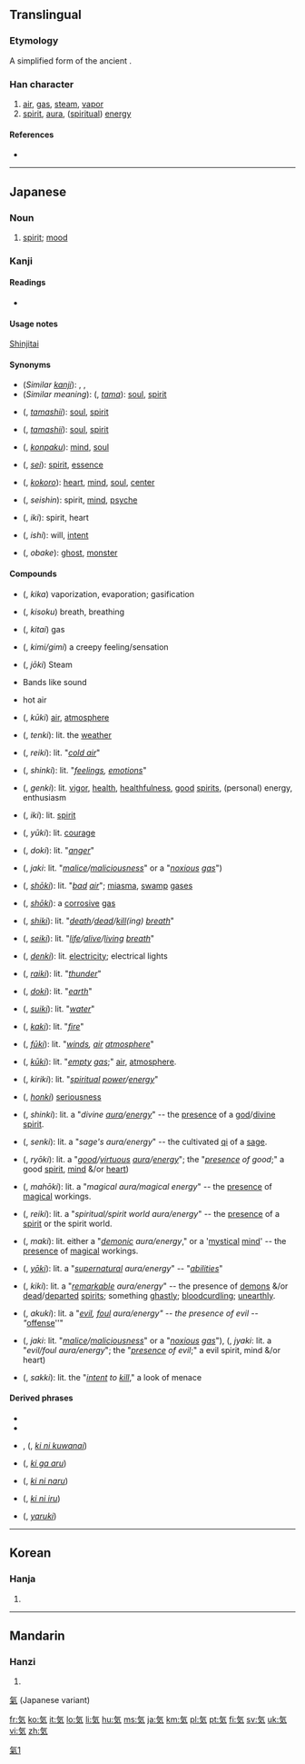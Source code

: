 ==Translingual==
===Etymology===
A simplified form of the ancient {{l|mul|氣}}.

===Han character===
{{Han char|rn=84|rad=气|as=02|sn=6|four=|canj=人弓大 (ONK)|ids=⿹[[气]][[㐅]]}}

# [[air]], [[gas]], [[steam]], [[vapor]]
# [[spirit]], [[aura]], ([[spiritual]]) [[energy]]

====References====
* {{Han ref|kx=0599.041|dkj=17046|dj=0990.170|hdz=32010.031|uh=6C17|ud=27671}}

[[Category:CJKV characters simplified differently in Japan and China|氣1]]

----

==Japanese==
{{wikipedia|lang=ja}}
{{rfc|compounds section needs lots of attention}}

===Noun===
{{ja-noun|k|hira=き|rom=ki}}

# [[spirit]]; [[mood]]

===Kanji===
{{ja-kanji|grade=1|rs=气02}}

====Readings====
* {{ja-readings|on={{l|ja|き}} (ki), {{l|ja|け}} (ke)|kun={{l|ja|いき}} (iki)}}

====Usage notes====
[[shinjitai|Shinjitai]]

====Synonyms====
{{der-top|Synonyms of 気}}
* (''Similar [[kanji]]''): {{l|ja|氣}}, {{l|ja|气}}, {{l|ja|炁}}
* (''Similar meaning''): {{l|ja|霊}} ({{l|ja|たま}}, ''[[tama]]''): [[soul]], [[spirit]]
* {{l|ja|魂}} ({{l|ja|たましい}}, ''[[tamashii]]''): [[soul]], [[spirit]]
* {{l|ja|魄}} ({{l|ja|たましい}}, ''[[tamashii]]''): [[soul]], [[spirit]]
* {{l|ja|魂魄}} ({{l|ja|こんぱく}}, ''[[konpaku]]''): [[mind]], [[soul]]
* {{l|ja|精}} ({{l|ja|せい}}, ''[[sei]]''): [[spirit]], [[essence]]
{{der-mid}}
* {{l|ja|心}} ({{l|ja|こころ}}, ''[[kokoro]]''): [[heart]], [[mind]], [[soul]], [[center]]
* {{l|ja|精神}} ({{l|ja|せいしん}}, ''seishin''): spirit, [[mind]], [[psyche]]
* {{l|ja|意気}} ({{l|ja|いき}}, ''iki''): spirit, heart
* {{l|ja|意志}} ({{l|ja|いし}}, ''ishi''): will, [[intent]]
* {{l|ja|お化け}} ({{l|ja|おばけ}}, ''obake''): [[ghost]], [[monster]]
{{bottom}}

====Compounds====
{{top3}}
* {{l|ja|気化}} ({{l|ja|きか}}, ''kika'') vaporization, evaporation; gasification
* {{l|ja|気息}} ({{l|ja|きそく}}, ''kisoku'') breath, breathing
* {{l|ja|気体}} ({{l|ja|きたい}}, ''kitai'') gas
* {{l|ja|気味}} ({{l|ja|きみ/ぎみ}}, ''kimi/gimi'') a creepy feeling/sensation
* {{l|ja|蒸気}} ({{l|ja|じょうき}}, ''jōki'') Steam
* {{l|ja|帯気音}} Bands like sound
* {{l|ja|熱気}} hot air
* {{l|ja|空気}} ({{l|ja|くうき}}, ''kūki'') [[air]], [[atmosphere]]
* {{l|ja|天気}} ({{l|ja|てんき}}, ''tenki''): lit. the [[weather]]
* {{l|ja|冷気}} ({{l|ja|れいき}}, ''reiki''): lit. "''[[cold air]]''"
* {{l|ja|心気}} ({{l|ja|しんき}}, ''shinki''): lit. "''[[feeling]]s, [[emotion]]s''"
* {{l|ja|元気}} ({{l|ja|げんき}}, ''genki''): lit. [[vigor]], [[health]], [[healthfulness]], [[good]] [[spirits]], (personal) energy, enthusiasm
* {{l|ja|意気}} ({{l|ja|いき}}, ''iki''): lit. [[spirit]]
* {{l|ja|勇気}} ({{l|ja|ゆうき}}, ''yūki''): lit. [[courage]]
* {{l|ja|怒気}} ({{l|ja|どき}}, ''doki''): lit. "''[[anger]]''"
* {{l|ja|邪気}} ({{l|ja|じゃき}}, ''jaki'': lit. "''[[malice]]/[[maliciousness]]''" or a "''[[noxious]] [[gas]]''")
{{mid3}}
* {{l|ja|沼気}} ({{l|ja|しょうき}}, ''[[shōki]]''): lit. "''[[bad]] [[air]]''"; [[miasma]], [[swamp]] [[gas]]es
* {{l|ja|消気}} ({{l|ja|しょうき}}, ''[[shōki]]''): a [[corrosive]] [[gas]]
* {{l|ja|死気}} ({{l|ja|しき}}, ''[[shiki]]''): lit. "''[[death]]/[[dead]]/[[kill]](ing) [[breath]]''"
* {{l|ja|生気}} ({{l|ja|せいき}}, ''[[seiki]]''): lit. "''[[life]]/[[alive]]/[[living]] [[breath]]''"
* {{l|ja|電気}} ({{l|ja|でんき}}, ''[[denki]]''): lit. [[electricity]]; electrical lights
* {{l|ja|雷気}} ({{l|ja|らいき}}, ''[[raiki]]''): lit. "''[[thunder]]''"
* {{l|ja|土気}} ({{l|ja|どき}}, ''[[doki]]''): lit. "''[[earth]]''"
* {{l|ja|水気}} ({{l|ja|すいき}}, ''[[suiki]]''): lit. "''[[water]]''"
* {{l|ja|火気}} ({{l|ja|かき}}, ''[[kaki]]''): lit. "''[[fire]]''"
* {{l|ja|風気}} ({{l|ja|ふうき}}, ''[[fūki]]''): lit. "''[[wind]]s, [[air]] [[atmosphere]]''"
* {{l|ja|空気}} ({{l|ja|くうき}}, ''[[kūki]]''): lit. "''[[empty]] [[gas]]'';" [[air]], [[atmosphere]].
* {{l|ja|気力}} ({{l|ja|きりき}}, ''kiriki''): lit. "''[[spiritual]] [[power]]/[[energy]]''"
* {{l|ja|本気}} ({{l|ja|ほんき}}, ''[[honki]]'') [[seriousness]]
{{mid3}}
* {{l|ja|神気}} ({{l|ja|しんき}}, ''shinki''): lit. a "''divine [[aura]]/[[energy]]''" -- the [[presence]] of a [[god]]/[[divine]] [[spirit]].
* {{l|ja|仙気}} ({{l|ja|せんき}}, ''senki''): lit. a "''sage's aura/energy''" -- the cultivated [[qi]] of a [[sage]].
* {{l|ja|良気}} ({{l|ja|りょうき}}, ''ryōki''): lit. a "''[[good]]/[[virtuous]] [[aura]]/[[energy]]''"; the "''[[presence]] of good'';" a good [[spirit]], [[mind]] &/or [[heart]])
* {{l|ja|魔法気}} ({{l|ja|まほうき}}, ''mahōki''): lit. a "''magical aura/magical energy''" -- the [[presence]] of [[magic]]al workings.
* {{l|ja|霊気}} ({{l|ja|れいき}}, ''reiki''): lit. a "''spiritual/spirit world aura/energy''" -- the [[presence]] of a [[spirit]] or the spirit world.
* {{l|ja|魔気}} ({{l|ja|まき}}, ''maki''): lit. either a "''[[demonic]] aura/energy''," or a '[[mystical]] [[mind]]' -- the [[presence]] of [[magic]]al workings.
* {{l|ja|妖気}} ({{l|ja|ようき}}, ''[[yoki|yōki]]''): lit. a "''[[supernatural]] aura/energy''" -- "''[[abilities]]''"
* {{l|ja|鬼気}} ({{l|ja|きき}}, ''kiki''): lit. a "''[[remarkable]] aura/energy''" -- the presence of [[demon]]s &/or [[dead]]/[[departed]] [[spirit]]s; something [[ghastly]]; [[bloodcurdling]]; [[unearthly]].
* {{l|ja|悪気}} ({{l|ja|あくき}}, ''akuki''): lit. a "''[[evil]], [[foul]] aura/energy" -- the presence of evil -- "''[[offense]]''"
* {{l|ja|邪気}} ({{l|ja|じゃき}}, ''jaki'': lit. "''[[malice]]/[[maliciousness]]''" or a "''[[noxious]] [[gas]]''"), {{l|ja|邪気}} ({{l|ja|じやき}}, ''jyaki'': lit. a "''evil/foul aura/energy''"; the "''[[presence]] of evil'';" a evil spirit, mind &/or heart)
* {{l|ja|殺気}} ({{l|ja|さっき}}, ''sakki''): lit. the "''[[intent]] to [[kill]]''," a look of menace
{{bottom}}

====Derived phrases====
* {{l|ja|気がする}}
* {{l|ja|気を付けて}}
* {{l|ja|気に食わない}}, {{l|ja|気にくわない}} ({{l|ja|きにくわない}}, ''[[ki ni kuwanai]]'')
* {{l|ja|気がある}} ({{l|ja|きがある}}, ''[[ki ga aru]]'')
* {{l|ja|気になる}} ({{l|ja|きになる}}, ''[[ki ni naru]]'')
* {{l|ja|気に入る}} ({{l|ja|きにいる}}, ''[[ki ni iru]]'')
* {{l|ja|やる気}} ({{l|ja|やるき}}, ''[[yaruki]]'')

----

==Korean==

===Hanja===
{{ko-hanja|hangeul=기|eumhun=기운|rv=gi|mr=ki|y=ki}}

# {{defn|lang=ko|sort=气02}}

----

==Mandarin==

===Hanzi===
{{cmn-hanzi|pin=[[qì]] ([[qi4]])|wg=ch'i<sup>4</sup>}}

# {{defn|lang=cmn|sort=气02}}
[[氣]] (Japanese variant)

[[fr:気]]
[[ko:気]]
[[it:気]]
[[lo:気]]
[[li:気]]
[[hu:気]]
[[ms:気]]
[[ja:気]]
[[km:気]]
[[pl:気]]
[[pt:気]]
[[fi:気]]
[[sv:気]]
[[uk:気]]
[[vi:気]]
[[zh:気]]